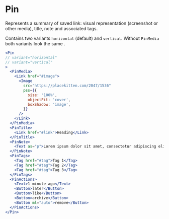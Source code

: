 # Pin

Represents a summary of saved link: visual representation (screenshot or other media),
title, note and associated tags.

Contains two variants `horizontal` (default) and `vertical`.
Without `PinMedia` both variants look the same .

```jsx live
<Pin
// variant="horizontal"
// variant="vertical"
>
  <PinMedia>
    <Link href="#image">
      <Image
        src="https://placekitten.com/2047/1536"
        pss={{
          size: '100%',
          objectFit: 'cover',
          boxShadow: 'image',
        }}
      />
    </Link>
  </PinMedia>
  <PinTitle>
    <Link href="#link">Heading</Link>
  </PinTitle>
  <PinNote>
    <Text as="p">Lorem ipsum dolor sit amet, consectetur adipiscing elit.</Text>
  </PinNote>
  <PinTags>
    <Tag href="#tag">Tag 1</Tag>
    <Tag href="#tag">Tag 2</Tag>
    <Tag href="#tag">Tag 3</Tag>
  </PinTags>
  <PinActions>
    <Text>1 minute ago</Text>
    <Button>later</Button>
    <Button>like</Button>
    <Button>archive</Button>
    <Button ml="auto">remove</Button>
  </PinActions>
</Pin>
```

